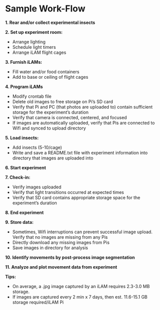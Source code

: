 # Sample Work-Flow

**1. Rear and/or collect experimental insects**

**2. Set up experiment room:**
  
  - Arrange lighting
  - Schedule light timers
  - Arrange iLAM flight cages
    
**3. Furnish iLAMs:**
  
  - Fill water and/or food containers
  - Add to base or ceiling of flight cages
    
**4. Program iLAMs** 
  
  - Modify crontab file
  - Delete old images to free storage on Pi's SD card
  - Verify that Pi and PC (that photos are uploaded to) contain sufficient storage for the experiment's duration
  - Verify that camera is connected, centered, and focused
  - If images are automatically uploaded, verify that Pis are connected to Wifi and synced to upload directory
    
**5. Load insects:**
  
  - Add insects (5-10/cage)
  - Write and save a README.txt file with experiment information into directory that images are uploaded into
    
**6. Start experiment**

**7. Check-in:**
  
  - Verify images uploaded
  - Verify that light transitions occurred at expected times
  - Verify that SD card contains appropriate storage space for the experiment's duration
    
**8. End experiment**

**9. Store data:**
  
  - Sometimes, Wifi interruptions can prevent successful image upload. Verify that no images are missing from any Pis
  - Directly download any missing images from Pis
  - Save images in directory for analysis
    
**10. Identify movements by post-process image segmentation**

**11. Analyze and plot movement data from experiment**
  
  
**Tips:**
  
  - On average, a .jpg image captured by an iLAM requires 2.3-3.0 MB storage.
  - If images are captured every 2 min x 7 days, then est. 11.6-15.1 GB storage required/iLAM Pi
